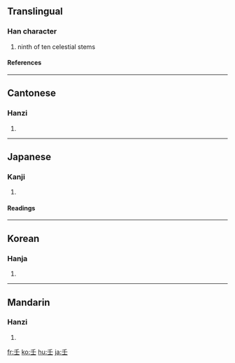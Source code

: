 ==Translingual==
===Han character===
{{Han char|rn=33|rad=士|as=01|sn=4|four=2010<sub>4</sub>|canj=竹土 (HG)}}
# ninth of ten celestial stems
====References====
{{Han ref|kx=0243.010|dkj=05639|dj=0483.010|hdz=10417.010|uh=58EC|ud=22764|bh=A4D0|bd=42192}}
----
==Cantonese==
===Hanzi===
{{yue-hanzi|jyut=|y=yam4}}
# {{defn|Cantonese}}
----
==Japanese==
===Kanji===
{{ja-kanji|grade=|rs=士01}}
# {{defn|Japanese}} 
====Readings====
{{ja-readings|on=[[じん]] (jin), [[にん]] (nin)|kun=[[みずのえ]] (mizunoe)}}
----
==Korean==
===Hanja===
{{ko-hanja|hangeul=임|rv=im|mr=im}}
# {{defn|Korean}}
----
==Mandarin==
===Hanzi===
{{cmn-hanzi|pin=[[rén]] ([[ren2]])|wg=jen<sup>2</sup>}}
# {{defn|Mandarin}}

[[fr:壬]]
[[ko:壬]]
[[hu:壬]]
[[ja:壬]]